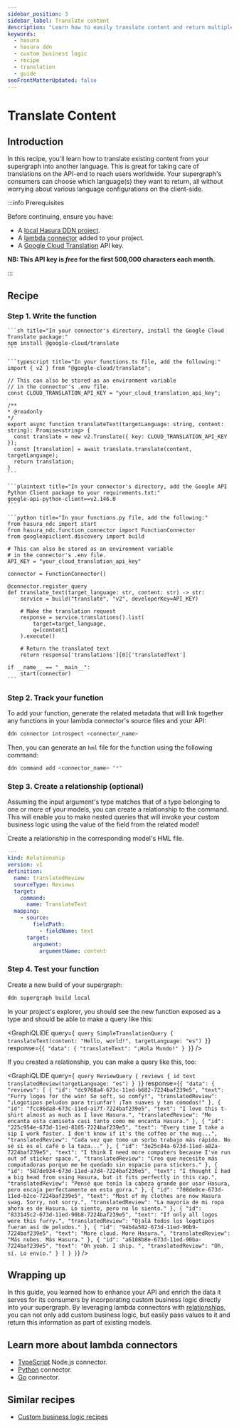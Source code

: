 ```yaml
---
sidebar_position: 3
sidebar_label: Translate content
description: "Learn how to easily translate content and return multiple languages to your clients."
keywords:
  - hasura
  - hasura ddn
  - custom business logic
  - recipe
  - translation
  - guide
seoFrontMatterUpdated: false
---
```



# Translate Content

## Introduction

In this recipe, you'll learn how to translate existing content from your supergraph into another language. This is great
for taking care of translations on the API-end to reach users worldwide. Your supergraph's consumers can choose which
language(s) they want to return, all without worrying about various language configurations on the client-side.

:::info Prerequisites

Before continuing, ensure you have:

- A [local Hasura DDN project](/getting-started/quickstart.mdx).
- A [lambda connector](/business-logic/overview.mdx) added to your project.
- A [Google Cloud Translation](https://cloud.google.com/translate) API key.

**NB: This API key is _free_ for the first 500,000 characters each month.**

:::

## Recipe

### Step 1. Write the function

<Tabs className="language-tabs">
  <TabItem value="ts" label="TypeScript">

    ```sh title="In your connector's directory, install the Google Cloud Translate package:"
    npm install @google-cloud/translate
    ```

    ```typescript title="In your functions.ts file, add the following:"
    import { v2 } from "@google-cloud/translate";

    // This can also be stored as an environment variable
    // in the connector's .env file.
    const CLOUD_TRANSLATION_API_KEY = "your_cloud_translation_api_key";

    /**
    * @readonly
    */
    export async function translateText(targetLanguage: string, content: string): Promise<string> {
      const translate = new v2.Translate({ key: CLOUD_TRANSLATION_API_KEY });
      const [translation] = await translate.translate(content, targetLanguage);
      return translation;
    }
    ```

  </TabItem>
  <TabItem value="python" label="Python">
   
    ```plaintext title="In your connector's directory, add the Google API Python Client package to your requirements.txt:"
    google-api-python-client==v2.146.0
    ```

    ```python title="In your functions.py file, add the following:"
    from hasura_ndc import start
    from hasura_ndc.function_connector import FunctionConnector
    from googleapiclient.discovery import build

    # This can also be stored as an environment variable
    # in the connector's .env file.
    API_KEY = "your_cloud_translation_api_key"

    connector = FunctionConnector()

    @connector.register_query
    def translate_text(target_language: str, content: str) -> str:
        service = build("translate", "v2", developerKey=API_KEY)

        # Make the translation request
        response = service.translations().list(
            target=target_language,
            q=[content]
        ).execute()

        # Return the translated text
        return response['translations'][0]['translatedText']

    if __name__ == "__main__":
        start(connector)
    ```

  </TabItem>
</Tabs>

### Step 2. Track your function

To add your function, generate the related metadata that will link together any functions in your lambda connector's
source files and your API:

```bash
ddn connector introspect <connector_name>
```

Then, you can generate an `hml` file for the function using the following command:

```bash
ddn command add <connector_name> "*"
```

### Step 3. Create a relationship (optional)

Assuming the input argument's type matches that of a type belonging to one or more of your models, you can create a
relationship to the command. This will enable you to make nested queries that will invoke your custom business logic
using the value of the field from the related model!

Create a relationship in the corresponding model's HML file.

```yaml title="For example, if we have a Reviews model:"
---
kind: Relationship
version: v1
definition:
  name: translatedReview
  sourceType: Reviews
  target:
    command:
      name: TranslateText
  mapping:
    - source:
        fieldPath:
          - fieldName: text
      target:
        argument:
          argumentName: content
```

### Step 4. Test your function

Create a new build of your supergraph:

```sh
ddn supergraph build local
```

In your project's explorer, you should see the new function exposed as a type and should be able to make a query like
this:

<GraphiQLIDE
  query={`
query SimpleTranslationQuery {
  translateText(content: "Hello, world!", targetLanguage: "es")
}`}
  response={`{
  "data": {
    "translateText": "¡Hola Mundo!"
  }
}`}
/>

If you created a relationship, you can make a query like this, too:

<GraphiQLIDE
  query={`
query ReviewQuery {
  reviews {
    id
    text
    translatedReview(targetLanguage: "es")
  }
}`}
  response={`{
  "data": {
    "reviews": [
      {
        "id": "dc9768a4-673c-11ed-b682-7224baf239e5",
        "text": "Furry logos for the win! So soft, so comfy!",
        "translatedReview": "¡Logotipos peludos para triunfar! ¡Tan suaves y tan cómodos!"
      },
      {
        "id": "fcc86da8-673c-11ed-a17f-7224baf239e5",
        "text": "I love this t-shirt almost as much as I love Hasura.",
        "translatedReview": "Me encanta esta camiseta casi tanto como me encanta Hasura."
      },
      {
        "id": "225c954e-673d-11ed-8105-7224baf239e5",
        "text": "Every time I take a sip I work faster. I don't know if it's the coffee or the mug...",
        "translatedReview": "Cada vez que tomo un sorbo trabajo más rápido. No sé si es el café o la taza..."
      },
      {
        "id": "3e25c84a-673d-11ed-a82a-7224baf239e5",
        "text": "I think I need more computers because I've run out of sticker space.",
        "translatedReview": "Creo que necesito más computadoras porque me he quedado sin espacio para stickers."
      },
      {
        "id": "587de934-673d-11ed-a7d4-7224baf239e5",
        "text": "I thought I had a big head from using Hasura, but it fits perfectly in this cap.",
        "translatedReview": "Pensé que tenía la cabeza grande por usar Hasura, pero encaja perfectamente en esta gorra."
      },
      {
        "id": "708de0ce-673d-11ed-b2ce-7224baf239e5",
        "text": "Most of my clothes are now Hasura swag. Sorry, not sorry.",
        "translatedReview": "La mayoría de mi ropa ahora es de Hasura. Lo siento, pero no lo siento."
      },
      {
        "id": "833145c2-673d-11ed-90b8-7224baf239e5",
        "text": "If only all logos were this furry.",
        "translatedReview": "Ojalá todos los logotipos fueran así de peludos."
      },
      {
        "id": "94b4a582-673d-11ed-90b9-7224baf239e5",
        "text": "More cloud. More Hasura.",
        "translatedReview": "Más nubes. Más Hasura."
      },
      {
        "id": "a6108b8e-673d-11ed-90ba-7224baf239e5",
        "text": "Oh yeah. I ship. ",
        "translatedReview": "Oh, sí. Lo envío."
      }
    ]
  }
}`}
/>

## Wrapping up

In this guide, you learned how to enhance your API and enrich the data it serves for its consumers by incorporating
custom business logic directly into your supergraph. By leveraging lambda connectors with
[relationships](/supergraph-modeling/relationships.mdx), you can not only add custom business logic, but easily pass
values to it and return this information as part of existing models.

## Learn more about lambda connectors

- [TypeScript](/business-logic/typescript.mdx) Node.js connector.
- [Python](/business-logic/python.mdx) connector.
- [Go](/business-logic/go.mdx) connector.

## Similar recipes

- [Custom business logic recipes](/recipes/business-logic/index.mdx)
